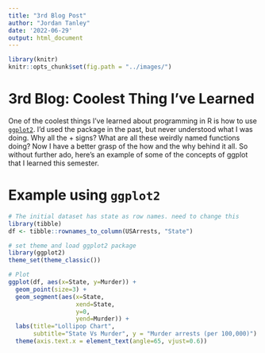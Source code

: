 ```yaml
---
title: "3rd Blog Post"
author: "Jordan Tanley"
date: '2022-06-29'
output: html_document
---
```


```r
library(knitr)
knitr::opts_chunk$set(fig.path = "../images/")
```


# 3rd Blog: Coolest Thing I've Learned

One of the coolest things I've learned about programming in R is how to use [`ggplot2`](https://www.maths.usyd.edu.au/u/UG/SM/STAT3022/r/current/Misc/data-visualization-2.1.pdf). I'd used the package in the past, but never understood what I was doing. Why all the + signs? What are all these weirdly named functions doing? Now I have a better grasp of the how and the why behind it all. So without further ado, here's an example of some of the concepts of ggplot that I learned this semester. 

# Example using `ggplot2`

```r
# The initial dataset has state as row names. need to change this
library(tibble)
df <- tibble::rownames_to_column(USArrests, "State")

# set theme and load ggplot2 package
library(ggplot2)
theme_set(theme_classic())

# Plot
ggplot(df, aes(x=State, y=Murder)) + 
  geom_point(size=3) + 
  geom_segment(aes(x=State, 
                   xend=State, 
                   y=0, 
                   yend=Murder)) + 
  labs(title="Lollipop Chart", 
       subtitle="State Vs Murder", y = "Murder arrests (per 100,000)")  + 
  theme(axis.text.x = element_text(angle=65, vjust=0.6))
```









